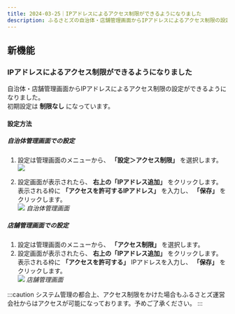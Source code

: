 ```yaml
---
title: 2024-03-25｜IPアドレスによるアクセス制限ができるようになりました
description: ふるさとズの自治体・店舗管理画面からIPアドレスによるアクセス制限の設定ができるようになりました。
---
```


## 新機能
### IPアドレスによるアクセス制限ができるようになりました
自治体・店舗管理画面からIPアドレスによるアクセス制限の設定ができるようになりました。  
初期設定は **制限なし** になっています。

#### 設定方法
##### 自治体管理画面での設定
1. 設定は管理画面のメニューから、 **「設定＞アクセス制限」** を選択します。  
   ![](../../../assets/images/release_2024-03-25-01_01.png)

2. 設定画面が表示されたら、 **右上の「IPアドレス追加」** をクリックします。  
   表示される枠に **「アクセスを許可するIPアドレス」** を入力し、 **「保存」** をクリックします。  
   ![](../../../assets/images/release_2024-03-25-01_02.png)
   *自治体管理画面*


##### 店舗管理画面での設定
1. 設定は管理画面のメニューから、 **「アクセス制限」** を選択します。  
2. 設定画面が表示されたら、 **右上の「IPアドレス追加」** をクリックします。  
   表示される枠に **「アクセスを許可する」** IPアドレスを入力し、 **「保存」** をクリックします。  
   ![](../../../assets/images/release_2024-03-25-01_03.png)
   *店舗管理画面*

:::caution
システム管理の都合上、アクセス制限をかけた場合もふるさとズ運営会社からはアクセスが可能になっております。予めご了承ください。
:::
